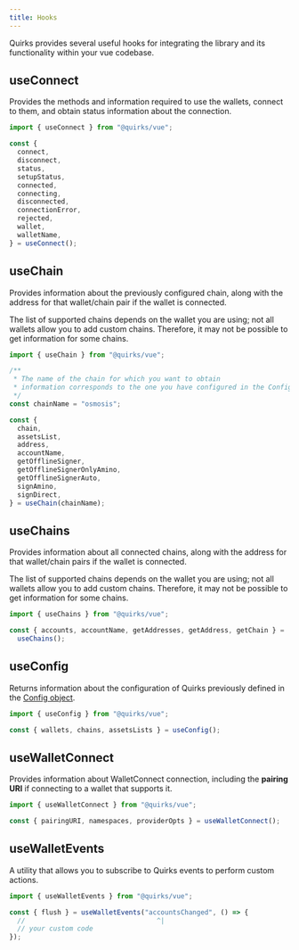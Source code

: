 ```yaml
---
title: Hooks
---
```


Quirks provides several useful hooks for integrating the library and its
functionality within your vue codebase.

## useConnect

Provides the methods and information required to use the wallets, connect to them, and obtain status information about the connection.

```ts twoslash
import { useConnect } from "@quirks/vue";

const {
  connect,
  disconnect,
  status,
  setupStatus,
  connected,
  connecting,
  disconnected,
  connectionError,
  rejected,
  wallet,
  walletName,
} = useConnect();
```

## useChain

Provides information about the previously configured chain, along with the address for that wallet/chain pair if the wallet is connected.

<Callout title="Note">
  The list of supported chains depends on the wallet you are using; not all
  wallets allow you to add custom chains. Therefore, it may not be possible to
  get information for some chains.
</Callout>

```ts twoslash
import { useChain } from "@quirks/vue";

/**
 * The name of the chain for which you want to obtain
 * information corresponds to the one you have configured in the Config object.
 */
const chainName = "osmosis";

const {
  chain,
  assetsList,
  address,
  accountName,
  getOfflineSigner,
  getOfflineSignerOnlyAmino,
  getOfflineSignerAuto,
  signAmino,
  signDirect,
} = useChain(chainName);
```

## useChains

Provides information about all connected chains, along with the address for that wallet/chain pairs if the wallet is connected.

<Callout title="Note">
  The list of supported chains depends on the wallet you are using; not all
  wallets allow you to add custom chains. Therefore, it may not be possible to
  get information for some chains.
</Callout>

```ts twoslash
import { useChains } from "@quirks/vue";

const { accounts, accountName, getAddresses, getAddress, getChain } =
  useChains();
```

## useConfig

Returns information about the configuration of Quirks previously defined in the
[Config object](/docs/config).

```ts twoslash
import { useConfig } from "@quirks/vue";

const { wallets, chains, assetsLists } = useConfig();
```

## useWalletConnect

Provides information about WalletConnect connection, including the
**pairing URI** if connecting to a wallet that supports it.

```ts twoslash
import { useWalletConnect } from "@quirks/vue";

const { pairingURI, namespaces, providerOpts } = useWalletConnect();
```

## useWalletEvents

A utility that allows you to subscribe to Quirks events to perform custom actions.

```ts twoslash
import { useWalletEvents } from "@quirks/vue";

const { flush } = useWalletEvents("accountsChanged", () => {
  //                                 ^|
  // your custom code
});
```
